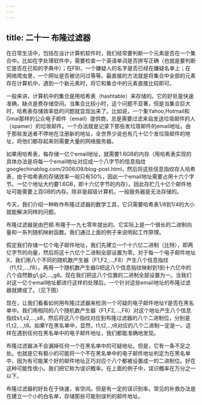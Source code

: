 ```yaml
---
---
---
```

title: 二十一 布隆过滤器
---




在日常生活中，包括在设计计算机软件时，我们经常要判断一个元素是否在一个集合中。比如在字处理软件中，需要检查一个英语单词是否拼写正确（也就是要判断它是否在已知的字典中）；在FBI，一个嫌疑人的名字是否已经在嫌疑名单上；在网络爬虫里，一个网址是否被访问过等等。最直接的方法就是将集合中全部的元素存在计算机中，遇到一个新元素时，将它和集合中的元素直接比较即可。

一般来讲，计算机中的集合是用哈希表（hashtable）来存储的。它的好处是快速准确，缺点是费存储空间。当集合比较小时，这个问题不显著，但是当集合巨大时，哈希表存储效率低的问题就显现出来了。比如说，一个象Yahoo,Hotmail和Gmai那样的公众电子邮件（email）提供商，总是需要过滤来自发送垃圾邮件的人（spamer）的垃圾邮件。一个办法就是记录下那些发垃圾邮件的email地址。由于那些发送者不停地在注册新的地址，全世界少说也有几十亿个发垃圾邮件的地址，将他们都存起来则需要大量的网络服务器。

如果用哈希表，每存储一亿个email地址，就需要1.6GB的内存（用哈希表实现的具体办法是将每一个email地址对应成一个八字节的信息指纹googlechinablog.com/2006/08/blog-post.html，然后将这些信息指纹存入哈希表，由于哈希表的存储效率一般只有50%，因此一个email地址需要占用十六个字节。一亿个地址大约要1.6GB，即十六亿字节的内存）。因此存贮几十亿个邮件地址可能需要上百GB的内存。除非是超级计算机，一般服务器是无法存储的。

今天，我们介绍一种称作布隆过滤器的数学工具，它只需要哈希表1/8到1/4的大小就能解决同样的问题。

布隆过滤器是由巴顿.布隆于一九七零年提出的。它实际上是一个很长的二进制向量和一系列随机映射函数。我们通过上面的例子来说明起工作原理。

假定我们存储一亿个电子邮件地址，我们先建立一个十六亿二进制（比特），即两亿字节的向量，然后将这十六亿个二进制全部设置为零。对于每一个电子邮件地址X，我们用八个不同的随机数产生器（F1,F2,...,F8）产生八个信息指纹（f1,f2,...,f8）。再用一个随机数产生器G把这八个信息指纹映射到1到十六亿中的八个自然数g1,g2,...,g8。现在我们把这八个位置的二进制全部设置为一。当我们对这一亿个email地址都进行这样的处理后。一个针对这些email地址的布隆过滤器就建成了。（见下图）



现在，让我们看看如何用布隆过滤器来检测一个可疑的电子邮件地址Y是否在黑名单中。我们用相同的八个随机数产生器（F1,F2,...,F8）对这个地址产生八个信息指纹s1,s2,...,s8，然后将这八个指纹对应到布隆过滤器的八个二进制位，分别是t1,t2,...,t8。如果Y在黑名单中，显然，t1,t2,..,t8对应的八个二进制一定是一。这样在遇到任何在黑名单中的电子邮件地址，我们都能准确地发现。

布隆过滤器决不会漏掉任何一个在黑名单中的可疑地址。但是，它有一条不足之处。也就是它有极小的可能将一个不在黑名单中的电子邮件地址判定为在黑名单中，因为有可能某个好的邮件地址正巧对应个八个都被设置成一的二进制位。好在这种可能性很小。我们把它称为误识概率。在上面的例子中，误识概率在万分之一以下。

布隆过滤器的好处在于快速，省空间。但是有一定的误识别率。常见的补救办法是在建立一个小的白名单，存储那些可能别误判的邮件地址。